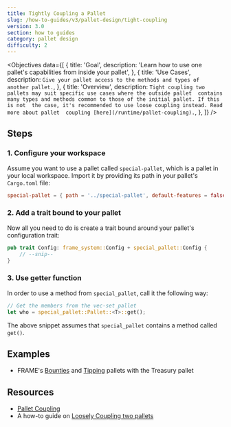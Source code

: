 ```yaml
---
title: Tightly Coupling a Pallet 
slug: /how-to-guides/v3/pallet-design/tight-coupling
version: 3.0
section: how to guides
category: pallet design
difficulty: 2
---
```


<Objectives
  data={[
    {
      title: 'Goal',
      description: 'Learn how to use one pallet\'s capabilities from inside your pallet',
    },
    {
      title: 'Use Cases',
      description: `Give your pallet access to the methods and types of another pallet.`,
    },
    {
      title: 'Overview',
      description:
        `Tight coupling two pallets may suit specific use cases where the outside pallet 
         contains many types and methods common to those of the initial pallet. If this is not 
         the case, it's recommended to use loose coupling instead. Read more about pallet 
         coupling [here](/runtime/pallet-coupling).`,
    },
  ]}
/>

## Steps

### 1. Configure your workspace

Assume you want to use a pallet called `special-pallet`, which is a pallet in your 
local workspace. Import it by providing its path in your pallet's `Cargo.toml` file:

```toml
special-pallet = { path = '../special-pallet', default-features = false }
```

### 2. Add a trait bound to your pallet 

Now all you need to do is create a trait bound around your pallet's configuration trait:

```rust
pub trait Config: frame_system::Config + special_pallet::Config {
    // --snip--
}
```

### 3. Use getter function 

In order to use a method from `special_pallet`, call it the following way:

```rust
// Get the members from the vec-set pallet
let who = special_pallet::Pallet::<T>::get();
```

The above snippet assumes that `special_pallet` contains a method called `get()`.

## Examples

- FRAME's [Bounties](https://github.com/paritytech/substrate/tree/master/frame/bounties) 
and [Tipping](https://github.com/paritytech/substrate/tree/master/frame/tips) pallets with the Treasury pallet

## Resources

- [Pallet Coupling]((/runtime/pallet-coupling))
- A how-to guide on [Loosely Coupling two pallets](/loose-coupling)
